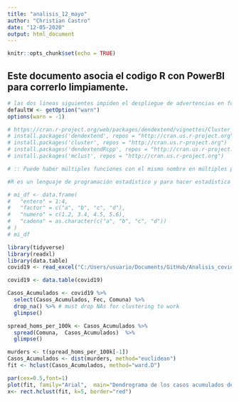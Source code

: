```yaml
---
title: "analisis_12_mayo"
author: "Christian Castro"
date: "12-05-2020"
output: html_document
---
```


```r
knitr::opts_chunk$set(echo = TRUE)
```

## Este documento asocia el codigo R con PowerBI para correrlo limpiamente.

```r

# las dos lineas siguientes impiden el despliegue de advertencias en forma local:
defaultW <- getOption("warn") 
options(warn = -1)

# https://cran.r-project.org/web/packages/dendextend/vignettes/Cluster_Analysis.html
# install.packages('dendextend', repos = "http://cran.us.r-project.org")
# install.packages('cluster', repos = "http://cran.us.r-project.org")
# install.packages('dendextendRcpp', repos = "http://cran.us.r-project.org")
# install.packages('mclust', repos = "http://cran.us.r-project.org")

# :: Puede haber múltiples funciones con el mismo nombre en múltiples paquetes. El operador dos puntos permite especificar la función específica que se desea, por ejemplo: package::function_name:

#R es un lenguaje de programación estadístico y para hacer estadística necesitamos trabajar con conjuntos de datos (datasets). Estos conjuntos de datos se componen normalmente de Observaciones (o instancias) y Variables (asociadas a dicha observaciones). El dataframe es la estructura fundamental para manipular conjuntos de datos en R, y se utiliza para guardar tablas de datos. Se puede considerar una lista de vectores de igual longitud que no tienen por qué ser del mismo tipo. Los renglones de un data frame admiten datos de distintos tipos, pero sus columnas conservan la restricción de contener datos de un sólo tipo. Un data frame está compuesto por vectores.

# mi_df <- data.frame(
#   "entero" = 1:4, 
#   "factor" = c("a", "b", "c", "d"), 
#   "numero" = c(1.2, 3.4, 4.5, 5.6),
#   "cadena" = as.character(c("a", "b", "c", "d"))
# )
# mi_df

library(tidyverse)
library(readxl)
library(data.table)
covid19 <- read_excel("C:/Users/usuario/Documents/GitHub/Analisis_covid19_con_R/analisis_12_mayo/covid19.xlsx", col_types = c("text", "text","numeric", "numeric", "date", "numeric", "numeric", "numeric", "numeric", "numeric", "numeric", "numeric", "numeric" , "numeric", "text", "numeric" ))

covid19 <- data.table(covid19)

Casos_Acumulados <- covid19 %>%
  select(Casos_Acumulados, Fec, Comuna) %>%
  drop_na() %>% # must drop NAs for clustering to work
  glimpse()

spread_homs_per_100k <- Casos_Acumulados %>%
  spread(Comuna,  Casos_Acumulados)  %>%
  glimpse()

murders <- t(spread_homs_per_100k[-1])
Casos_Acumulados <- dist(murders, method="euclidean")  
fit <- hclust(Casos_Acumulados, method="ward.D")  

par(cex=0.5,font=1)
plot(fit, family="Arial",  main="Dendrograma de los casos acumulados de Covid19 en las comunas de Chile, agrupados en 5 clusters, del 3 de Marzo al 10 de Mayo del 2020")
x<- rect.hclust(fit, k=5, border="red")

```


